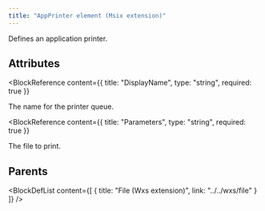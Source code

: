 ```yaml
---
title: "AppPrinter element (Msix extension)"
---
```



Defines an application printer.


## Attributes

<BlockWrapper>

  <BlockReference
    content={{
      title: "DisplayName",
      type: "string",
      required: true
    }}
  >
  The name for the printer queue.
  </BlockReference>

  <BlockReference
    content={{
      title: "Parameters",
      type: "string",
      required: true
    }}
  >
  The file to print.
  </BlockReference>

</BlockWrapper>


## Parents

<BlockDefList content={[
    {
      title: "File (Wxs extension)",
      link: "../../wxs/file"
    }
  ]}
/>